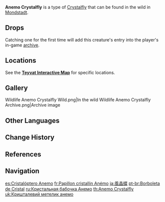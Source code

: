 {{About|the wildlife|the furnishing|Anemo Crystalfly (Furnishing)}}
{{Wildlife Infobox
|image       = Wildlife Anemo Crystalfly Icon.png
|type        = Wildlife
|family      = Other Wildlife
|group       = Crystalflies
|location    = [[Mondstadt]]
|description = Pure elemental life-forms composed of drifting [[Anemo]] particles, as free and unbound as the butterflies they resemble.<br>A glittering Anemo creature that is the product of rising and condensing elements, and which feeds off the ubiquitous power of Anemo.<br>They say that the flapping of a butterfly's wings has the power to whip up a storm.
}}
'''Anemo Crystalfly''' is a type of [[Crystalfly]] that can be found in the wild in [[Mondstadt]].

==Drops==
{{Card|Crystal Core|1}}

Catching one for the first time will add this creature's entry into the player's in-game [[archive]].

==Locations==
See the '''[https://webstatic-sea.mihoyo.com/app/ys-map-sea/index.html#/map/2?shown_types=281 Teyvat Interactive Map]''' for specific locations.

==Gallery==
<gallery>
Wildlife Anemo Crystalfly Wild.png|In the wild
Wildlife Anemo Crystalfly Archive.png|Archive image
</gallery>

==Other Languages==
{{Other Languages
|en      = Anemo Crystalfly
|zhs     = 风晶蝶
|zhs_rm  = Fēng Jīngdié
|zht     = 風晶蝶
|zht_rm  = Fēng Jīngdié
|zh_tl   = {{Lex|Anemo|zh}} {{Lex|Crystalfly|zh}}
|ja      = 風晶蝶
|ja_rm   = Fuu Shouchou<ref>{{Ref/Quest|Lionfang's Legacy|note=Japanese Voice-Over}}</ref> / Kaze Shouchou<ref>{{Ref/Companion|Sucrose|note=Japanese Voice-Over}}</ref>
|ja_tl   = {{Lex|Anemo|ja}} {{Lex|Crystalfly|ja}}{{Sino|Japanese}}
|ko      = 바람{{tt|수정|水晶}} 나비
|ko_rm   = Baram-sujeong Nabi
|ko_tl   = {{Lex|Anemo|ko}} {{Lex|Crystalfly|ko}}
|es      = Cristalóptero Anemo
|es_tl   = Anemo {{Lex|Crystalfly|es}}
|fr      = Papillon cristallin Anémo
|fr_tl   = Anemo {{Lex|Crystalfly|fr}}
|ru      = Кристальная бабочка Анемо
|ru_tl   = Anemo {{Lex|Crystalfly|ru}}
|th      = Anemo Crystalfly
|vi      = {{tt|Phong Tinh Điệp|風晶蝶}}
|vi_tl   = {{Lex|Anemo|vi}} {{Lex|Crystalfly|vi}}{{Sino|vi}}
|de      = Anemo-Kristallschmetterling
|de_tl   = Anemo {{Lex|Crystalfly|de}}
|id      = Anemo Crystalfly
|pt      = Borboleta de Cristal{{sic|expected = Anemo}}
|pt_tl   = {{Lex|Crystalfly|pt}}
|tr      = Rüzgar Kristal Kelebeği
|tr_tl   = {{Lex|Anemo|tr}} {{Lex|Crystalfly|tr}}
|it      = Cristallottero di Anemo
|it_tl   = Anemo {{Lex|Crystalfly|it}}
}}

==Change History==
{{Change History|1.0}}

==References==
{{Reflist}}

==Navigation==
{{Wildlife Navbox}}

[[es:Cristalóptero Anemo]]
[[fr:Papillon cristallin Anémo]]
[[ja:風晶蝶]]
[[pt-br:Borboleta de Cristal]]
[[ru:Кристальная бабочка Анемо]]
[[th:Anemo Crystalfly]]
[[uk:Кришталевий метелик анемо]]